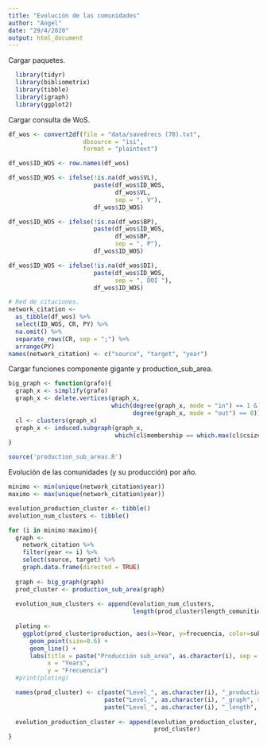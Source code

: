 ```yaml
---
title: "Evolución de las comunidades"
author: "Angel"
date: "29/4/2020"
output: html_document
---
```

Cargar paquetes.
```r
  library(tidyr)
  library(bibliometrix)
  library(tibble)
  library(igraph)
  library(ggplot2)
```

Cargar consulta de WoS.
```r
df_wos <- convert2df(file = "data/savedrecs (78).txt",
                     dbsource = "isi",
                     format = "plaintext")

df_wos$ID_WOS <- row.names(df_wos)

df_wos$ID_WOS <- ifelse(!is.na(df_wos$VL),
                        paste(df_wos$ID_WOS,
                              df_wos$VL,
                              sep = ", V"),
                        df_wos$ID_WOS)

df_wos$ID_WOS <- ifelse(!is.na(df_wos$BP),
                        paste(df_wos$ID_WOS,
                              df_wos$BP,
                              sep = ", P"),
                        df_wos$ID_WOS)

df_wos$ID_WOS <- ifelse(!is.na(df_wos$DI),
                        paste(df_wos$ID_WOS,
                              sep = ", DOI "),
                        df_wos$ID_WOS)

# Red de citaciones. 
network_citation <- 
  as_tibble(df_wos) %>% 
  select(ID_WOS, CR, PY) %>% 
  na.omit() %>% 
  separate_rows(CR, sep = ";") %>% 
  arrange(PY)
names(network_citation) <- c("source", "target", "year")
```

Cargar funciones componente gigante y production_sub_area.
```r
big_graph <- function(grafo){
  graph_x <- simplify(grafo)
  graph_x <- delete.vertices(graph_x,
                             which(degree(graph_x, mode = "in") == 1 &
                                   degree(graph_x, mode = "out") == 0))
  cl <- clusters(graph_x)
  graph_x <- induced.subgraph(graph_x,
                              which(cl$membership == which.max(cl$csize)))
}

source('production_sub_areas.R')
```

Evolución de las comunidades (y su producción) por año.
```r
minimo <- min(unique(network_citation$year))
maximo <- max(unique(network_citation$year))

evolution_production_cluster <- tibble()
evolution_num_clusters <- tibble()

for (i in minimo:maximo){
  graph <-
    network_citation %>% 
    filter(year <= i) %>% 
    select(source, target) %>% 
    graph.data.frame(directed = TRUE)
  
  graph <- big_graph(graph)
  prod_cluster <- production_sub_area(graph)
  
  evolution_num_clusters <- append(evolution_num_clusters,
                                   length(prod_cluster$length_comunities$sub_area))
  
  ploting <-
    ggplot(prod_cluster$production, aes(x=Year, y=frecuencia, color=sub_areas)) +
      geom_point(size=0.6) +
      geom_line() +
      labs(title = paste("Producción sub_area", as.character(i), sep = ""),
           x = "Years",
           y = "Frecuencia")
  #print(ploting)

  names(prod_cluster) <- c(paste("Level_", as.character(i), "_production", sep = ""),
                           paste("Level_", as.character(i), "_graph", sep = ""),
                           paste("Level_", as.character(i), "_length", sep = ""))
  
  evolution_production_cluster <- append(evolution_production_cluster,
                                         prod_cluster)
}


```


